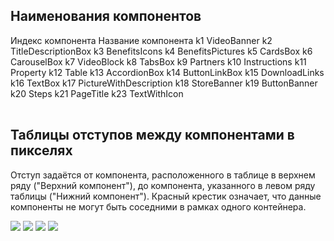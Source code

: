 
## Наименования компонентов

<Table>
    <TableRow head>
        <TableCell>
            Индекс компонента
        </TableCell>
        <TableCell>
            Название компонента
        </TableCell>
    </TableRow>
    <TableRow>
        <TableCell>k1</TableCell>
        <TableCell>VideoBanner</TableCell>
    </TableRow>
    <TableRow>
        <TableCell>k2</TableCell>
        <TableCell>TitleDescriptionBox</TableCell>
    </TableRow>
    <TableRow>
        <TableCell>k3</TableCell>
        <TableCell>BenefitsIcons</TableCell>
    </TableRow>
    <TableRow>
        <TableCell>k4</TableCell>
        <TableCell>BenefitsPictures</TableCell>
    </TableRow>
    <TableRow>
        <TableCell>k5</TableCell>
        <TableCell>CardsBox</TableCell>
    </TableRow>
    <TableRow>
        <TableCell>k6</TableCell>
        <TableCell>CarouselBox</TableCell>
    </TableRow>
    <TableRow>
        <TableCell>k7</TableCell>
        <TableCell>VideoBlock</TableCell>
    </TableRow>
    <TableRow>
        <TableCell>k8</TableCell>
        <TableCell>TabsBox</TableCell>
    </TableRow>
    <TableRow>
        <TableCell>k9</TableCell>
        <TableCell>Partners</TableCell>
    </TableRow>
    <TableRow>
        <TableCell>k10</TableCell>
        <TableCell>Instructions</TableCell>
    </TableRow>
    <TableRow>
        <TableCell>k11</TableCell>
        <TableCell>Property</TableCell>
    </TableRow>
    <TableRow>
        <TableCell>k12</TableCell>
        <TableCell>Table</TableCell>
    </TableRow>
    <TableRow>
        <TableCell>k13</TableCell>
        <TableCell>AccordionBox</TableCell>
    </TableRow>
    <TableRow>
        <TableCell>k14</TableCell>
        <TableCell>ButtonLinkBox</TableCell>
    </TableRow>
    <TableRow>
        <TableCell>k15</TableCell>
        <TableCell>DownloadLinks</TableCell>
    </TableRow>
    <TableRow>
        <TableCell>k16</TableCell>
        <TableCell>TextBox</TableCell>
    </TableRow>
    <TableRow>
        <TableCell>k17</TableCell>
        <TableCell>PictureWithDescription</TableCell>
    </TableRow>
    <TableRow>
        <TableCell>k18</TableCell>
        <TableCell>StoreBanner</TableCell>
    </TableRow>
    <TableRow>
        <TableCell>k19</TableCell>
        <TableCell>ButtonBanner</TableCell>
    </TableRow>
    <TableRow>
        <TableCell>k20</TableCell>
        <TableCell>Steps</TableCell>
    </TableRow>
    <TableRow>
        <TableCell>k21</TableCell>
        <TableCell>PageTitle</TableCell>
    </TableRow>
    <TableRow>
            <TableCell>k23</TableCell>
            <TableCell>TextWithIcon</TableCell>
        </TableRow>
</Table>

## Таблицы отступов между компонентами в пикселях

Отступ задаётся от компонента, расположенного в таблице в верхнем ряду ("Верхний компонент"), до компонента,
указанного в левом ряду таблицы ("Нижний компонент").
Красный крестик означает, что данные компоненты не могут быть соседними в рамках одного контейнера.

<Grid guttersLeft='large' guttersBottom='large' hAlign='around'>
    <GridColumn all="12" wide="5">
        <img style={{ maxWidth: '100%' }} src={gaps_320} />
    </GridColumn>
    <GridColumn all="12" wide="5">
        <img style={{ maxWidth: '100%' }} src={gaps_768} />
    </GridColumn>
    <GridColumn all="12" wide="5">
        <img style={{ maxWidth: '100%' }} src={gaps_1024} />
    </GridColumn>
    <GridColumn all="12" wide="5">
        <img style={{ maxWidth: '100%' }} src={gaps_1280} />
    </GridColumn>
</Grid>




